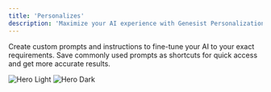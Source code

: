 ```yaml
---
title: 'Personalizes'
description: 'Maximize your AI experience with Genesist Personalizations.'
---
```


Create custom prompts and instructions to fine-tune your AI to your exact requirements. Save commonly used prompts as shortcuts for quick access and get more accurate results.

<img
  className="block dark:hidden"
  src="/images/settings_personal.png"
  alt="Hero Light"
/>
<img
  className="hidden dark:block"
  src="/images/settings_personal.png"
  alt="Hero Dark"
/>